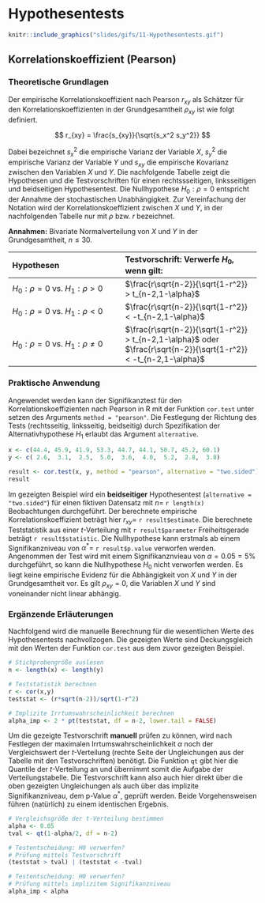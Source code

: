 # Hypothesentests

```r
knitr::include_graphics("slides/gifs/11-Hypothesentests.gif")
```

## Korrelationskoeffizient (Pearson)

### Theoretische Grundlagen

Der empirische Korrelationskoeffizient nach Pearson $r_{xy}$ als Schätzer für den Korrelationskoeffizienten in der Grundgesamtheit $\rho_{xy}$ ist wie folgt definiert.

$$
r_{xy} = \frac{s_{xy}}{\sqrt{s_x^2 s_y^2}}
$$

Dabei bezeichnet $s_x^2$ die empirische Varianz der Variable $X$, $s_y^2$ die empirische Varianz der Variable $Y$ und $s_{xy}$ die empirische Kovarianz zwischen den Variablen $X$ und $Y$. Die nachfolgende Tabelle zeigt die Hypothesen und die Testvorschriften für einen rechtssseitigen, linksseitigen und beidseitigen Hypothesentest. Die Nullhypothese $H_0: \rho = 0$ entspricht der Annahme der stochastischen Unabhängigkeit. Zur Vereinfachung der Notation wird der Korrelationskoeffizient zwischen $X$ und $Y$, in der nachfolgenden Tabelle nur mit $\rho$ bzw. $r$ bezeichnet.

**Annahmen:** Bivariate Normalverteilung von $X$ und $Y$ in der Grundgesamtheit, $n\leq 30$.

| Hypothesen                             | Testvorschrift: Verwerfe $H_0$, wenn gilt:                                                                              |
|:--------------------------------|:--------------------------------------|
| $H_0: \rho = 0$ vs. $H_1: \rho > 0$    | $\frac{r\sqrt{n-2}}{\sqrt{1-r^2}} > t_{n-2,1-\alpha}$                                                                   |
| $H_0: \rho = 0$ vs. $H_1: \rho < 0$    | $\frac{r\sqrt{n-2}}{\sqrt{1-r^2}} < -t_{n-2,1-\alpha}$                                                                  |
| $H_0: \rho = 0$ vs. $H_1: \rho \neq 0$ | $\frac{r\sqrt{n-2}}{\sqrt{1-r^2}} > t_{n-2,1-\alpha}$ oder $\frac{r\sqrt{n-2}}{\sqrt{1-r^2}} < -t_{n-2,1-\alpha}$ |

### Praktische Anwendung

Angewendet werden kann der Signifikanztest für den Korrelationskoeffizienten nach Pearson in R mit der Funktion `cor.test` unter setzen des Arguments `method = "pearson"`. Die Festlegung der Richtung des Tests (rechtsseitig, linksseitig, beidseitig) durch Spezifikation der Alternativhypothese $H_1$ erlaubt das Argument `alternative`.

```r
x <- c(44.4, 45.9, 41.9, 53.3, 44.7, 44.1, 50.7, 45.2, 60.1)
y <- c( 2.6,  3.1,  2.5,  5.0,  3.6,  4.0,  5.2,  2.8,  3.8)

result <- cor.test(x, y, method = "pearson", alternative = "two.sided")
result
```

Im gezeigten Beispiel wird ein **beidseitiger** Hypothesentest (`alternative = "two.sided"`) für einen fiktiven Datensatz mit $n=$ `r length(x)` Beobachtungen durchgeführt. Der berechnete empirische Korrelationskoeffizient beträgt hier $r_{xy}=$ `r result$estimate`. Die berechnete Teststatistik aus einer $t$-Verteilung mit `r result$parameter` Freiheitsgerade beträgt `r result$statistic`. Die Nullhypothese kann erstmals ab einem Signifikanzniveau von $\alpha^*=$ `r result$p.value` verworfen werden. Angenommen der Test wird mit einem Signifikanznvieau von $\alpha = 0.05 = 5\%$ durchgeführt, so kann die Nullhypothese $H_0$ nicht verworfen werden. Es liegt keine empirische Evidenz für die Abhängigkeit von $X$ und $Y$ in der Grundgesamtheit vor. Es gilt $\rho_{xy}=0$, die Variablen $X$ und $Y$ sind voneinander nicht linear abhängig.

### Ergänzende Erläuterungen

Nachfolgend wird die manuelle Berechnung für die wesentlichen Werte des Hypothesentests nachvollzogen. Die gezeigten Werte sind Deckungsgleich mit den Werten der Funktion `cor.test` aus dem zuvor gezeigten Beispiel.

```r
# Stichprobengröße auslesen
n <- length(x) <- length(y)

# Teststatistik berechnen
r <- cor(x,y)
teststat <- (r*sqrt(n-2))/sqrt(1-r^2)

# Implizite Irrtumswahrscheinlichkeit berechnen
alpha_imp <- 2 * pt(teststat, df = n-2, lower.tail = FALSE)
```

Um die gezeigte Testvorschrift **manuell** prüfen zu können, wird nach Festlegen der maximalen Irrtumswahrscheinlichkeit $\alpha$ noch der Vergleichswert der $t$-Verteilung (rechte Seite der Ungleichungen aus der Tabelle mit den Testvorschriften) benötigt. Die Funktion `qt` gibt hier die Quantile der $t$-Verteilung an und übernimmt somit die Aufgabe der Verteilungstabelle. Die Testvorschrift kann also auch hier direkt über die oben gezeigten Ungleichungen als auch über das implizite Signifikanzniveau, dem p-Value $\alpha^*$, geprüft werden. Beide Vorgehensweisen führen (natürlich) zu einem identischen Ergebnis.

```r
# Vergleichsgröße der t-Verteilung bestimmen
alpha <- 0.05
tval <- qt(1-alpha/2, df = n-2)

# Testentscheidung: H0 verwerfen?
# Prüfung mittels Testvorschrift
(teststat > tval) | (teststat < -tval)

# Testentscheidung: H0 verwerfen?
# Prüfung mittels implizitem Signifikanzniveau 
alpha_imp < alpha
```
